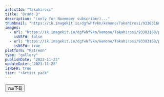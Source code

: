 ```yaml
---
artistId: "Takahirosi"
title: "Drone 3"
description: "(only for November subscriber)..."
thumbnail: "https://ik.imagekit.io/dgfwhfvkn/kemono/Takahirosi/93383168/p18_3_ori_1_Hv5OZygUWS.avif?updatedAt=1737566733285"
images:
  - url: "https://ik.imagekit.io/dgfwhfvkn/kemono/Takahirosi/93383168/p18_3_ori_1_Hv5OZygUWS.avif?updatedAt=1737566733285"
    isNSFW: false
  - url: "https://ik.imagekit.io/dgfwhfvkn/kemono/Takahirosi/93383168/p18_3_ori_5_19Z-2Re87a.avif?updatedAt=1737566733525"
    isNSFW: true
platform: "Patreon"
type: "gallery"
publishDate: "2023-11-23"
updateDate: "2023-11-28"
isNSFW: true
tier: "+Artist pack"
---
```



<Button
      isExternal
      isBlock
      variant="flat"
      color="foreground"
      as={Link}
      href="https://pan.7so.top/f/Br8jI8/_3_DRONE3.7z"
    >
      7so下载
    </Button>